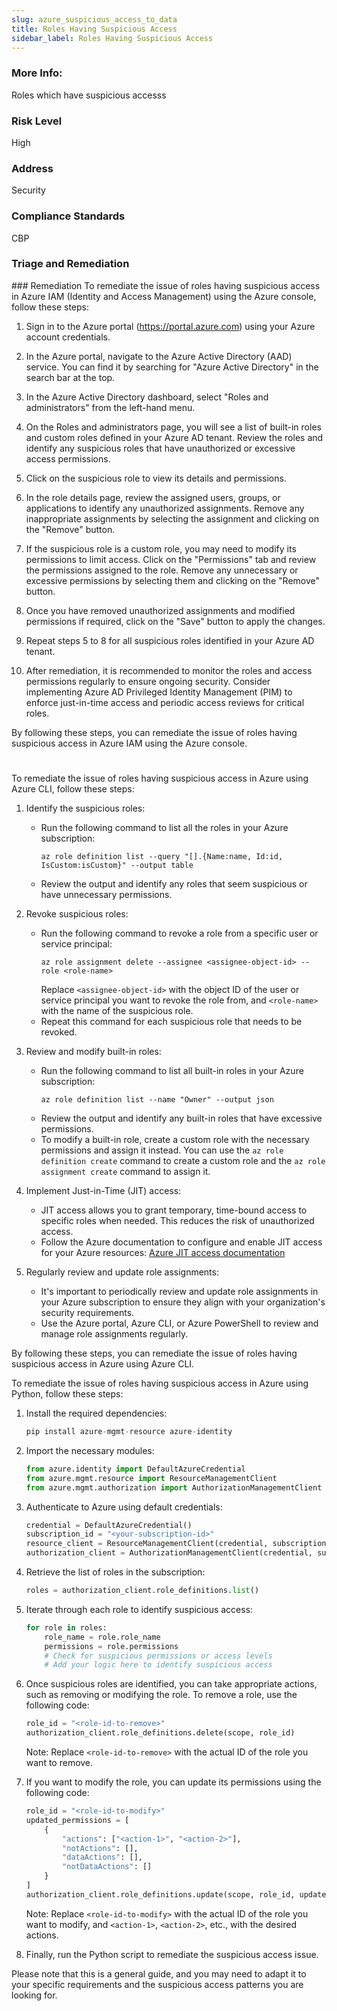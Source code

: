 ```yaml
---
slug: azure_suspicious_access_to_data
title: Roles Having Suspicious Access
sidebar_label: Roles Having Suspicious Access
---
```


### More Info:

Roles which have suspicious accesss

### Risk Level

High

### Address

Security

### Compliance Standards

CBP

### Triage and Remediation
<Tabs>
<Tab title='Remediation'>
### Remediation

<AccordionGroup>
<Accordion title='Using Console' defaultOpen='true'>
To remediate the issue of roles having suspicious access in Azure IAM (Identity and Access Management) using the Azure console, follow these steps:

1. Sign in to the Azure portal (https://portal.azure.com) using your Azure account credentials.

2. In the Azure portal, navigate to the Azure Active Directory (AAD) service. You can find it by searching for "Azure Active Directory" in the search bar at the top.

3. In the Azure Active Directory dashboard, select "Roles and administrators" from the left-hand menu.

4. On the Roles and administrators page, you will see a list of built-in roles and custom roles defined in your Azure AD tenant. Review the roles and identify any suspicious roles that have unauthorized or excessive access permissions.

5. Click on the suspicious role to view its details and permissions.

6. In the role details page, review the assigned users, groups, or applications to identify any unauthorized assignments. Remove any inappropriate assignments by selecting the assignment and clicking on the "Remove" button.

7. If the suspicious role is a custom role, you may need to modify its permissions to limit access. Click on the "Permissions" tab and review the permissions assigned to the role. Remove any unnecessary or excessive permissions by selecting them and clicking on the "Remove" button.

8. Once you have removed unauthorized assignments and modified permissions if required, click on the "Save" button to apply the changes.

9. Repeat steps 5 to 8 for all suspicious roles identified in your Azure AD tenant.

10. After remediation, it is recommended to monitor the roles and access permissions regularly to ensure ongoing security. Consider implementing Azure AD Privileged Identity Management (PIM) to enforce just-in-time access and periodic access reviews for critical roles.

By following these steps, you can remediate the issue of roles having suspicious access in Azure IAM using the Azure console.

#
</Accordion>

<Accordion title='Using CLI'>
To remediate the issue of roles having suspicious access in Azure using Azure CLI, follow these steps:

1. Identify the suspicious roles:
   - Run the following command to list all the roles in your Azure subscription:
     ```
     az role definition list --query "[].{Name:name, Id:id, IsCustom:isCustom}" --output table
     ```
   - Review the output and identify any roles that seem suspicious or have unnecessary permissions.

2. Revoke suspicious roles:
   - Run the following command to revoke a role from a specific user or service principal:
     ```
     az role assignment delete --assignee <assignee-object-id> --role <role-name>
     ```
     Replace `<assignee-object-id>` with the object ID of the user or service principal you want to revoke the role from, and `<role-name>` with the name of the suspicious role.
   - Repeat this command for each suspicious role that needs to be revoked.

3. Review and modify built-in roles:
   - Run the following command to list all built-in roles in your Azure subscription:
     ```
     az role definition list --name "Owner" --output json
     ```
   - Review the output and identify any built-in roles that have excessive permissions.
   - To modify a built-in role, create a custom role with the necessary permissions and assign it instead. You can use the `az role definition create` command to create a custom role and the `az role assignment create` command to assign it.

4. Implement Just-in-Time (JIT) access:
   - JIT access allows you to grant temporary, time-bound access to specific roles when needed. This reduces the risk of unauthorized access.
   - Follow the Azure documentation to configure and enable JIT access for your Azure resources: [Azure JIT access documentation](https://docs.microsoft.com/en-us/azure/security-center/security-center-just-in-time)

5. Regularly review and update role assignments:
   - It's important to periodically review and update role assignments in your Azure subscription to ensure they align with your organization's security requirements.
   - Use the Azure portal, Azure CLI, or Azure PowerShell to review and manage role assignments regularly.

By following these steps, you can remediate the issue of roles having suspicious access in Azure using Azure CLI.
</Accordion>

<Accordion title='Using Python'>
To remediate the issue of roles having suspicious access in Azure using Python, follow these steps:

1. Install the required dependencies:
   ```python
   pip install azure-mgmt-resource azure-identity
   ```

2. Import the necessary modules:
   ```python
   from azure.identity import DefaultAzureCredential
   from azure.mgmt.resource import ResourceManagementClient
   from azure.mgmt.authorization import AuthorizationManagementClient
   ```

3. Authenticate to Azure using default credentials:
   ```python
   credential = DefaultAzureCredential()
   subscription_id = "<your-subscription-id>"
   resource_client = ResourceManagementClient(credential, subscription_id)
   authorization_client = AuthorizationManagementClient(credential, subscription_id)
   ```

4. Retrieve the list of roles in the subscription:
   ```python
   roles = authorization_client.role_definitions.list()
   ```

5. Iterate through each role to identify suspicious access:
   ```python
   for role in roles:
       role_name = role.role_name
       permissions = role.permissions
       # Check for suspicious permissions or access levels
       # Add your logic here to identify suspicious access
   ```

6. Once suspicious roles are identified, you can take appropriate actions, such as removing or modifying the role. To remove a role, use the following code:
   ```python
   role_id = "<role-id-to-remove>"
   authorization_client.role_definitions.delete(scope, role_id)
   ```

   Note: Replace `<role-id-to-remove>` with the actual ID of the role you want to remove.

7. If you want to modify the role, you can update its permissions using the following code:
   ```python
   role_id = "<role-id-to-modify>"
   updated_permissions = [
       {
           "actions": ["<action-1>", "<action-2>"],
           "notActions": [],
           "dataActions": [],
           "notDataActions": []
       }
   ]
   authorization_client.role_definitions.update(scope, role_id, updated_permissions)
   ```

   Note: Replace `<role-id-to-modify>` with the actual ID of the role you want to modify, and `<action-1>`, `<action-2>`, etc., with the desired actions.

8. Finally, run the Python script to remediate the suspicious access issue.

Please note that this is a general guide, and you may need to adapt it to your specific requirements and the suspicious access patterns you are looking for.
</Accordion>

</AccordionGroup>
</Tab>
</Tabs>

